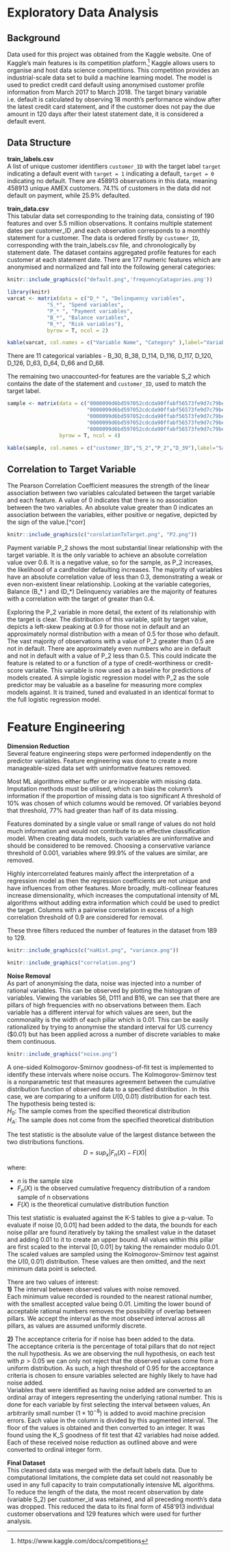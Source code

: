 \spacing{1.1}
# Exploratory Data Analysis

## Background

Data used for this project was obtained from the Kaggle website. One of Kaggle's main features is its competition platform.[^comp] Kaggle allows users to organise and host data science competitions. This competition provides an industrial-scale data set to build a machine learning model. The model is used to predict credit card default using anonymised customer profile information from March 2017 to March 2018. The target binary variable i.e. default is calculated by observing 18 month's performance window after the latest credit card statement, and if the customer does not pay the due amount in 120 days after their latest statement date, it is considered a default event.

## Data Structure

**train_labels.csv**   
A list of unique customer identifiers `customer_ID` with the target label `target` indicating a default event with `target = 1` indicating a default, `target = 0` indicating no default. There are 458913 observations in this data, meaning 458913 unique AMEX customers. 74.1% of customers in the data did not default on payment, while 25.9% defaulted.


**train_data.csv**  
This tabular data set corresponding to the training data, consisting of 190 features and over 5.5 million observations. It contains multiple statement dates per customer_ID ,and each observation corresponds to a monthly statement for a customer. The data is ordered firstly by `customer_ID`, corresponding with the train_labels.csv file, and chronologically by statement date. The dataset contains aggregated profile features for each customer at each statement date. There are 177 numeric features which are anonymised and normalized and fall into the following general categories:


```r
knitr::include_graphics(c("default.png",'frequencyCatagories.png'))
```

```r
library(knitr)
varcat <- matrix(data = c("D_* ", "Delinquency variables",
             "S_*", "Spend variables",
             "P_* ", "Payment variables",
             "B_*", "Balance variables",
             "R_*", "Risk variables"),
             byrow = T, ncol = 2)
```


```r
kable(varcat, col.names = c("Variable Name", "Category" ),label="Variable Categories", caption ="Variable Categories")
```



There are 11 categorical variables - B_30, B_38, D_114, D_116, D_117, D_120, D_126, D_63, D_64, D_66 and D_68.   
 
The remaining two unaccounted-for features are the variable S_2 which contains the date of the statement and `customer_ID`, used to match the target label.



```r

sample <- matrix(data = c("0000099d6bd597052cdcda90ffabf56573fe9d7c79be5fbac11a8ed792feb62a", "2017-03-09", 0.9384687, 0.001733339,
                          "0000099d6bd597052cdcda90ffabf56573fe9d7c79be5fbac11a8ed792feb62a", "2017-04-07", 0.9366646, 0.005775443, 
                          "0000099d6bd597052cdcda90ffabf56573fe9d7c79be5fbac11a8ed792feb62a", "2017-05-28", 0.9541803, 0.091505397, 
                          "0000099d6bd597052cdcda90ffabf56573fe9d7c79be5fbac11a8ed792feb62a", "2017-06-13", 0.9603836, 0.002455224, 
                          "0000099d6bd597052cdcda90ffabf56573fe9d7c79be5fbac11a8ed792feb62a", "2017-07-16", 0.9472484, 0.002483014),
                 byrow = T, ncol = 4)
```


```r
kable(sample, col.names = c("customer_ID","S_2","P_2","D_39"),label="Sample", caption ="First five rows and columns from train_data.csv  ")
```



## Correlation to Target Variable

The Pearson Correlation Coefficient measures the strength of the linear association between two variables calculated between the target variable and each feature. A value of 0 indicates that there is no association between the two variables. An absolute value greater than 0 indicates an association between the variables, either positive or negative, depicted by the sign of the value.[^corr]

```r
knitr::include_graphics(c("corolationToTarget.png", "P2.png"))
```

Payment variable P_2 shows the most substantial linear relationship with the target variable. It is the only variable to achieve an absolute correlation value over 0.6. It is a negative value, so for the sample, as P_2 increases, the likelihood of a cardholder defaulting increases. The majority of variables have an absolute correlation value of less than 0.3, demonstrating a weak or even non-existent linear relationship. Looking at the variable categories, Balance (B_* ) and (D_*) Delinquency variables are the majority of features with a correlation with the target of greater than 0.4.

Exploring the P_2 variable in more detail, the extent of its relationship with the target is clear. The distribution of this variable, split by target value, depicts a left-skew peaking at 0.9 for those not in default and an approximately normal distribution with a mean of 0.5 for those who default. The vast majority of observations with a value of P_2 greater than 0.5 are not in default. There are approximately even numbers who are in default and not in default with a value of P_2 less than 0.5. This could indicate the feature is related to or a function of a type of credit-worthiness or credit-score variable. This variable is now used as a baseline for predictions of models created. A simple logistic regression model with P_2 as the sole predictor may be valuable as a baseline for measuring more complex models against. It is trained, tuned and evaluated in an identical format to the full logistic regression model.

# Feature Engineering
\spacing{1.1}
**Dimension Reduction**  
Several feature engineering steps were performed independently on the predictor variables. Feature engineering was done to create a more manageable-sized data set with uninformative features removed. 

Most ML algorithms either suffer or are inoperable with missing data. Imputation methods must be utilised, which can bias the column's information if the proportion of missing data is too significant A threshold of 10% was chosen of which columns would be removed. Of variables beyond that threshold, 77% had greater than half of its data missing.

Features dominated by a single value or small range of values do not hold much information and would not contribute to an effective classification model. When creating data models, such variables are uninformative and should be considered to be removed. Choosing a conservative variance threshold of 0.001, variables where 99.9% of the values are similar, are removed.  

Highly intercorrelated features mainly affect the interpretation of a regression model as then the
regression coefficients are not unique and have influences from other features. More broadly,
multi-collinear features increase dimensionality, which increases the computational intensity of
ML algorithms without adding extra information which could be used to predict the target.
Columns with a pairwise correlation in excess of a high correlation threshold of 0.9 are considered for removal.

These three filters reduced the number of features in the dataset from 189 to 129.

```r
knitr::include_graphics(c("naHist.png", "variance.png"))
```

```r
knitr::include_graphics("correlation.png")
```

**Noise Removal**  
As part of anonymising the data, noise was injected into a number of rational variables. This can be observed by plotting the histogram of variables. Viewing the variables S6, D111 and B16, we can see that there are pillars of high frequencies with no observations between them. Each variable has a different interval for which values are seen, but the commonality is the width of each pillar which is 0.01. This can be easily rationalized by trying to anonymise the standard interval for US currency ($\$ 0.01$) but has been applied across a number of discrete variables to make them continuous.

```r
knitr::include_graphics("noise.png")
```

A one-sided Kolmogorov-Smirnov goodness-of-fit test is implemented to identify these intervals where noise occurs. The Kolmogorov-Smirnov test is a nonparametric test that measures agreement between the cumulative distribution function of observed data to a specified distribution \citep{JSSv095i10}. In this case, we are comparing to a uniform $U(0,0.01)$ distribution for each test. 
\spacing{1}
The hypothesis being tested is:   
$H_0 :$ The sample comes from the specified theoretical distribution  
$H_A :$ The sample does not come from the specified theoretical distribution

The test statistic is the absolute value of the largest distance between the two distributions functions.
$$D = sup_x |F_n(X) - F(X)|$$

where:

* $n$ is the sample size
* $F_n(X)$ is the observed cumulative frequency distribution of a random sample of n observations
* $F(X)$ is the theoretical cumulative distribution function

This test statistic is evaluated against the K-S tables to give a p-value. To evaluate if noise $[0,0.01]$ had been added to the data, the bounds for each noise pillar are found iteratively by taking the smallest value in the dataset and adding $0.01$ to it to create an upper bound. All values within this pillar are first scaled to the interval $[0,0.01]$ by taking the remainder modulo $0.01$. The scaled values are sampled using the Kolmogorov-Smirnov test against the $U(0,0.01)$ distribution. These values are then omitted, and the next minimum data point is selected.     

There are two values of interest:  
**1)** The interval between observed values with noise removed.        
Each minimum value recorded is rounded to the nearest rational number, with the smallest accepted value being 0.01. Limiting the lower bound of acceptable rational numbers removes the possibility of overlap between pillars. We accept the interval as the most observed interval across all pillars, as values are assumed uniformly discrete.

**2)** The acceptance criteria for if noise has been added to the data.       
The acceptance criteria is the percentage of total pillars that do not reject the null hypothesis. As we are observing the null hypothesis, on each test with $p > 0.05$ we can only not reject that the observed values come from a uniform distribution. As such, a high threshold of 0.95 for the acceptance criteria is chosen to ensure variables selected are highly likely to have had noise added.  
\spacing{1.1}
Variables that were identified as having noise added are converted to an ordinal array of integers representing the underlying rational number. This is done for each variable by first selecting the interval between values, An arbitrarily small number ($1\times10^{-8}$) is added to avoid machine precision errors. Each value in the column is divided by this augmented interval. The floor of the values is obtained and then converted to an integer. It was found using the K_S goodness of fit test that 42 variables had noise added. Each of these received noise reduction as outlined above and were converted to ordinal integer form.

**Final Dataset**  
This cleansed data was merged with the default labels data. Due to computational limitations, the complete data set could not reasonably be used in any full capacity to train computationally intensive ML algorithms. To reduce the length of the data, the most recent observation by date (variable S_2) per customer_id was retained, and all preceding month's data was dropped. This reduced the data to its final form of 458'913 individual customer observations and 129 features which were used for further analysis.




[^kagamex]:
https://www.kaggle.com/competitions/amex-default-prediction/data

[^AMEX]:
https://about.americanexpress.com/our-company/our-business/our-business/default.aspx

[^comp]:
https://www.kaggle.com/docs/competitions
